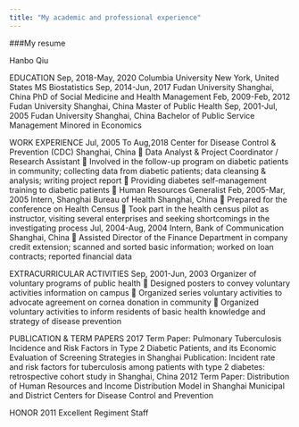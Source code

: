 ```yaml
---
title: "My academic and professional experience"
---
```




###My resume

Hanbo Qiu

EDUCATION
Sep, 2018-May, 2020     Columbia University    New York, United States
                         MS Biostatistics
Sep, 2014-Jun, 2017	Fudan University       Shanghai, China
PhD of Social Medicine and Health Management
Feb, 2009-Feb, 2012	Fudan University       Shanghai, China
Master of Public Health
Sep, 2001-Jul, 2005	Fudan University       Shanghai, China
Bachelor of Public Service Management
Minored in Economics

WORK EXPERIENCE
Jul, 2005 To Aug,2018	Center for Disease Control & Prevention (CDC)            Shanghai, China
	Data Analyst & Project Coordinator / Research Assistant
	Involved in the follow-up program on diabetic patients in community; collecting data from diabetic patients; data cleansing & analysis; writing project report
	Providing diabetes self-management training to diabetic patients
	Human Resources Generalist
Feb, 2005-Mar, 2005	Intern, Shanghai Bureau of Health                       Shanghai, China
	Prepared for the conference on Health Census
	Took part in the health census pilot as instructor, visiting several enterprises and seeking shortcomings in the investigating process
Jul, 2004-Aug, 2004	Intern, Bank of Communication                         Shanghai, China
	Assisted Director of the Finance Department in company credit extension; scanned and sorted basic information; worked on loan contracts; reported financial data 

EXTRACURRICULAR ACTIVITIES
Sep, 2001-Jun, 2003	Organizer of voluntary programs of public health
	Designed posters to convey voluntary activities information on campus
	Organized series voluntary activities to advocate agreement on cornea donation in community
	Organized voluntary activities to inform residents of basic health knowledge and strategy of disease prevention

PUBLICATION & TERM PAPERS
2017
	Term Paper: Pulmonary Tuberculosis Incidence and Risk Factors in Type 2 Diabetic Patients, and its Economic Evaluation of Screening Strategies in Shanghai 
Publication: Incident rate and risk factors for tuberculosis among patients with type 2 diabetes: retrospective cohort study in Shanghai, China 
2012	Term Paper: Distribution of Human Resources and Income Distribution Model in Shanghai Municipal and District Centers for Disease Control and Prevention

HONOR
2011	Excellent Regiment Staff
